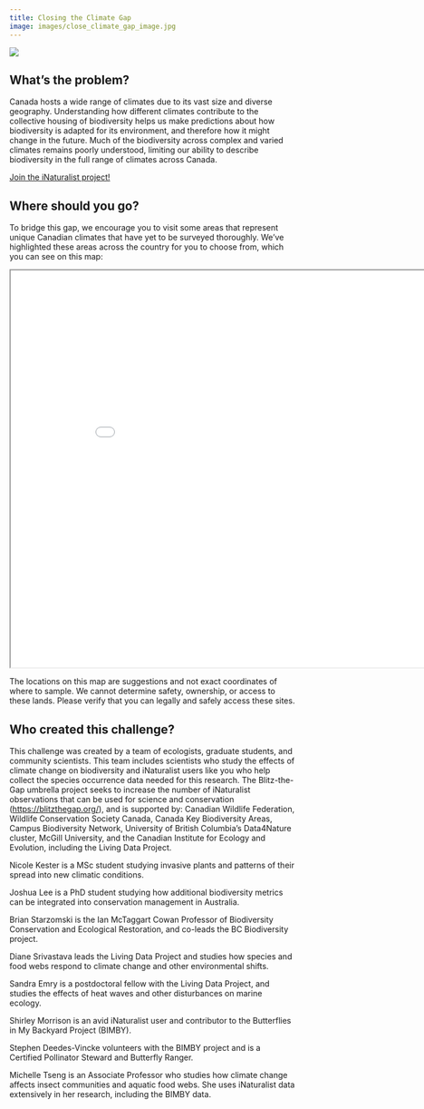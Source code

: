 ```yaml
---
title: Closing the Climate Gap
image: images/close_climate_gap_image.jpg
---
```


![](images/close_climate_gap_banner.jpg)


## What's the problem?

Canada hosts a wide range of climates due to its vast size and diverse geography. Understanding how different climates contribute to the collective housing of biodiversity helps us make predictions about how biodiversity is adapted for its environment, and therefore how it might change in the future. Much of the biodiversity across complex and varied climates remains poorly understood, limiting our ability to describe biodiversity in the full range of climates across Canada.


[Join the iNaturalist project!](https://inaturalist.ca/projects/blitz-the-gap-closing-the-climate-gap){.btn .btn-primary .btn role="button"}

## Where should you go?

To bridge this gap, we encourage you to visit some areas that represent unique Canadian climates that have yet to be surveyed thoroughly. We’ve highlighted these areas across the country for you to choose from, which you can see on this map:

```{=html}
<iframe width="900" height="700" src="maps/climate-gap-map.html" title="Climate gaps"></iframe>
```

::: callout-warning
The locations on this map are suggestions and not exact coordinates of where to sample. We cannot determine safety, ownership, or access to these lands. Please verify that you can legally and safely access these sites.
:::

## Who created this challenge?

This challenge was created by a team of ecologists, graduate students, and community scientists. This team includes scientists who study the effects of climate change on biodiversity and iNaturalist users like you who help collect the species occurrence data needed for this research. The Blitz-the-Gap umbrella project seeks to increase the number of iNaturalist observations that can be used for science and conservation (<https://blitzthegap.org/>), and is supported by: Canadian Wildlife Federation, Wildlife Conservation Society Canada, Canada Key Biodiversity Areas, Campus Biodiversity Network, University of British Columbia’s Data4Nature cluster, McGill University, and the Canadian Institute for Ecology and Evolution, including the Living Data Project.

Nicole Kester is a MSc student studying invasive plants and patterns of their spread into new climatic conditions.

Joshua Lee is a PhD student studying how additional biodiversity metrics can be integrated into conservation management in Australia.  

Brian Starzomski is the Ian McTaggart Cowan Professor of Biodiversity Conservation and Ecological Restoration, and co-leads the BC Biodiversity project.

Diane Srivastava leads the Living Data Project and studies how species and food webs respond to climate change and other environmental shifts.

Sandra Emry is a postdoctoral fellow with the Living Data Project, and studies the effects of heat waves and other disturbances on marine ecology.

Shirley Morrison is an avid iNaturalist user and contributor to the Butterflies in My Backyard Project (BIMBY).

Stephen Deedes-Vincke volunteers with the BIMBY project and is a Certified Pollinator Steward and Butterfly Ranger.

Michelle Tseng is an Associate Professor who studies how climate change affects insect communities and aquatic food webs. She uses iNaturalist data extensively in her research, including the BIMBY data.

